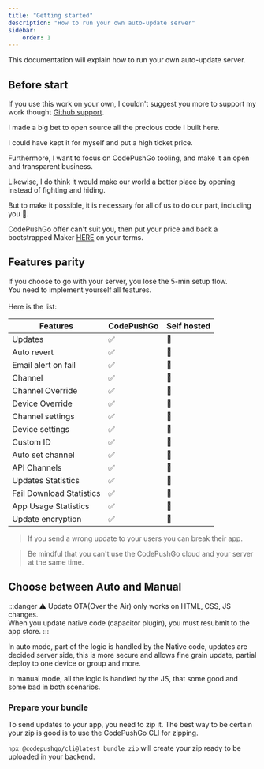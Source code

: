 ```yaml
---
title: "Getting started"
description: "How to run your own auto-update server"
sidebar:
    order: 1
---
```



This documentation will explain how to run your own auto-update server.

## Before start

If you use this work on your own, I couldn't suggest you more to support my work thought [Github support](https://github.com/sponsors/riderx/).

I made a big bet to open source all the precious code I built here.

I could have kept it for myself and put a high ticket price.

Furthermore, I want to focus on CodePushGo tooling, and make it an open and transparent business.

Likewise, I do think it would make our world a better place by opening instead of fighting and hiding.

But to make it possible, it is necessary for all of us to do our part, including you 🥹.

CodePushGo offer can't suit you, then put your price and back a bootstrapped Maker [HERE](https://github.com/sponsors/riderx/) on your terms.

## Features parity

If you choose to go with your server, you lose the 5-min setup flow.\
You need to implement yourself all features.\
\
Here is the list:

| Features                 | CodePushGo | Self hosted |
| ------------------------ | ----- | ----------- |
| Updates                  | ✅     | 🚧          |
| Auto revert              | ✅     | 🚧          |
| Email alert on fail      | ✅     | 🚧          |
| Channel                  | ✅     | 🚧          |
| Channel Override         | ✅     | 🚧          |
| Device Override          | ✅     | 🚧          |
| Channel settings         | ✅     | 🚧          |
| Device settings          | ✅     | 🚧          |
| Custom ID                | ✅     | 🚧          |
| Auto set channel         | ✅     | 🚧          |
| API Channels             | ✅     | 🚧          |
| Updates Statistics       | ✅     | 🚧          |
| Fail Download Statistics | ✅     | 🚧          |
| App Usage Statistics     | ✅     | 🚧          |
| Update encryption        | ✅     | 🚧          |

> If you send a wrong update to your users you can break their app.

> Be mindful that you can't use the CodePushGo cloud and your server at the same time.

## Choose between Auto and Manual

:::danger
⚠️ Update OTA(Over the Air) only works on HTML, CSS, JS changes.\
When you update native code (capacitor plugin), you must resubmit to the app store.
:::

In auto mode, part of the logic is handled by the Native code, updates are decided server side, this is more secure and allows fine grain update, partial deploy to one device or group and more.

In manual mode, all the logic is handled by the JS, that some good and some bad in both scenarios.

### Prepare your bundle

To send updates to your app, you need to zip it.
The best way to be certain your zip is good is to use the CodePushGo CLI for zipping.

`npx @codepushgo/cli@latest bundle zip` will create your zip ready to be uploaded in your backend.

<LinkCard
	title="Auto update"
	href="/docs/self-hosted/auto-update/"
/>

<LinkCard
	title="Manual"
	href="/docs/self-hosted/manual/"
/>
